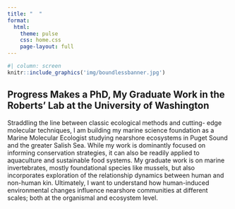 ```yaml
---
title: "  "
format:
  html: 
    theme: pulse
    css: home.css
    page-layout: full
---
```


```r
#| column: screen
knitr::include_graphics('img/boundlessbanner.jpg')
```

## Progress Makes a PhD, My Graduate Work in the Roberts' Lab at the University of Washington

Straddling the line between classic ecological methods and cutting- edge molecular techniques, I am building my marine science foundation as a Marine Molecular Ecologist studying nearshore ecosystems in Puget Sound and the greater Salish Sea. While my work is dominantly focused on informing conservation strategies, it can also be readily applied to aquaculture and sustainable food systems. My graduate work is on marine invertebrates, mostly foundational species like mussels, but also incorporates exploration of the relationship dynamics between human and non-human kin. Ultimately, I want to understand how human-induced environmental changes influence nearshore communities at different scales; both at the organismal and ecosystem level.
